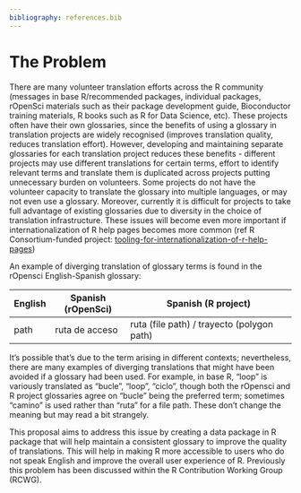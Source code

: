 ```yaml
---
bibliography: references.bib
---
```


# The Problem

```{=html}
<!-- 
Outlining the issue / weak point / problem to be solved by this proposal. This should be a compelling section that sets the reader up for the next section - the proposed solution!

It is important to cover:

 - [ ] What the problem is
 - [ ] Who it affects
 - [ ] Have there been previous attempts to resolve the problem
 - [ ] Why it should be tackled
-->
```

There are many volunteer translation efforts across the R community (messages in base R/recommended packages, individual packages, rOpenSci materials such as their package development guide, Bioconductor training materials, R books such as R for Data Science, etc). These projects often have their own glossaries, since the benefits of using a glossary in translation projects are widely recognised (improves translation quality, reduces translation effort). However, developing and maintaining separate glossaries for each translation project reduces these benefits - different projects may use different translations for certain terms, effort to identify relevant terms and translate them is duplicated across projects putting unnecessary burden on volunteers. Some projects do not have the volunteer capacity to translate the glossary into multiple languages, or may not even use a glossary. Moreover, currently it is difficult for projects to take full advantage of existing glossaries due to diversity in the choice of translation infrastructure. These issues will become even more important if internationalization of R help pages becomes more common (ref R Consortium-funded project: [tooling-for-internationalization-of-r-help-pages](https://r-consortium.org/all-projects/2023-group-2.html#tooling-for-internationalization-of-r-help-pages))

An example of diverging translation of glossary terms is found in the rOpensci English-Spanish glossary:

| English | Spanish (rOpenSci) | Spanish (R project)                        |
|--------|--------------------|--------------------------------------------|
| path    | ruta de acceso     | ruta (file path) / trayecto (polygon path) |   

It's possible that's due to the term arising in different contexts; nevertheless, there are many examples of diverging translations that might have been avoided if a glossary had been used. For example, in base R, "loop" is variously translated as "bucle", "loop", "ciclo", though both the rOpensci and R project glossaries agree on "bucle" being the preferred term; sometimes "camino" is used rather than "ruta" for a file path. These don't change the meaning but may read a bit strangely.

This proposal aims to address this issue by creating a data package in R package that will help maintain a consistent glossary to improve the quality of translations. This will help in making R more accessible to users who do not speak English and improve the overall user experience of R. Previously this problem has been discussed within the R Contribution Working Group (RCWG).
